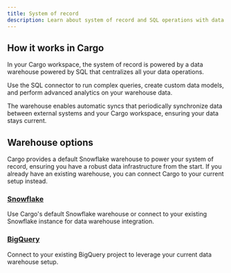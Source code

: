 ```yaml
---
title: System of record
description: Learn about system of record and SQL operations with data warehouses
---
```


## How it works in Cargo

In your Cargo workspace, the system of record is powered by a data warehouse powered by SQL that centralizes all your data operations.

Use the SQL connector to run complex queries, create custom data models, and perform advanced analytics on your warehouse data.

The warehouse enables automatic syncs that periodically synchronize data between external systems and your Cargo workspace, ensuring your data stays current.

## Warehouse options

Cargo provides a default Snowflake warehouse to power your system of record, ensuring you have a robust data infrastructure from the start. If you already have an existing warehouse, you can connect Cargo to your current setup instead.

### [Snowflake](/reference/data/setup-cargo-snowflake)
Use Cargo's default Snowflake warehouse or connect to your existing Snowflake instance for data warehouse integration.

### [BigQuery](/reference/data/setup-cargo-bigquery)
Connect to your existing BigQuery project to leverage your current data warehouse setup. 